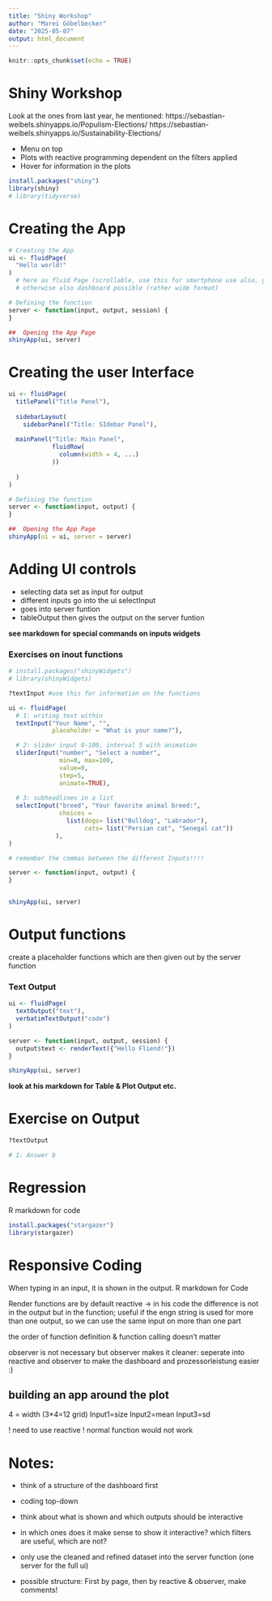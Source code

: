 ---
title: "Shiny Workshop"
author: "Marei Göbelbecker"
date: "2025-05-07"
output: html_document
---

```{r setup, include=FALSE}
knitr::opts_chunk$set(echo = TRUE)
```

# Shiny Workshop

Look at the ones from last year, he mentioned:
https://sebastian-weibels.shinyapps.io/Populism-Elections/
https://sebastian-weibels.shinyapps.io/Sustainability-Elections/

-	Menu on top
-	Plots with reactive programming dependent on the filters applied
-	Hover for information in the plots

```{r, eval=FALSE, include=FAlSE}
install.packages("shiny")
library(shiny)
# library(tidyverse)
```

# Creating the App

```{r}
# Creating the App
ui <- fluidPage(
  "Hello world!"
)
  # here as fluid Page (scrollable, use this for smartphone use also, grid of 12)
  # otherwise also dashboard possible (rather wide format)

# Defining the function
server <- function(input, output, session) {
}

##  Opening the App Page
shinyApp(ui, server)
```

# Creating the user Interface

```{r}
ui <- fluidPage(
  titlePanel("Title Panel"),
  
  sidebarLayout(
    sidebarPanel("Title: SIdebar Panel"), 
  
  mainPanel("Title: Main Panel",
            fluidRow(
              column(width = 4, ...)
            ))
  
  )
)

# Defining the function
server <- function(input, output) {
}

##  Opening the App Page
shinyApp(ui = ui, server = server)
```

# Adding UI controls

- selecting data set as input for output 
- different inputs go into the ui selectInput 
- goes into server funtion 
- tableOutput then gives the output on the server funtion

**see markdown for special commands on inputs widgets**

### Exercises on inout functions

```{r}
# install.packages("shinyWidgets")
# library(shinyWidgets)

?textInput #use this for information on the functions

ui <- fluidPage(
  # 1: writing text within 
  textInput("Your Name", "", 
            placeholder = "What is your name?"),

  # 2: slider input 0-100, interval 5 with animation
  sliderInput("number", "Select a number", 
              min=0, max=100, 
              value=0, 
              step=5, 
              animate=TRUE),
  
  # 3: subheadlines in a list
  selectInput("breed", "Your favorite animal breed:", 
              choices = 
                list(dogs= list("Bulldog", "Labrador"),
                     cats= list("Persian cat", "Senegal cat"))
             ),
)

# remember the commas between the different Inputs!!!!

server <- function(input, output) {
}


shinyApp(ui, server)

```

# Output functions

create a placeholder functions which are then given out by the server function

### Text Output
```{r}
ui <- fluidPage(
  textOutput("text"),
  verbatimTextOutput("code")
)

server <- function(input, output, session) {
  output$text <- renderText({"Hello Fliend!"})
}

shinyApp(ui, server)
```

**look at his markdown for Table & Plot Output etc.**

# Exercise on Output
```{r}
?textOutput

# 1: Answer b

```

# Regression
R markdown for code

```{r}
install.packages("stargazer")
library(stargazer)
```

# Responsive Coding

When typing in an input, it is shown in the output. 
R markdown for Code

Render functions are by default reactive ->
in his code the difference is not in the output but in the function; useful if the engn string is used for more than one output, so we can use the same input on more than one part

the order of function definition & function calling doesn't matter

observer is not necessary but observer makes it cleaner: seperate into reactive and observer to make the dashboard and prozessorleistung easier :)

## building an app around the plot
4 = width (3*4=12 grid)
Input1=size
Input2=mean
Input3=sd

! need to use reactive ! normal function would not work

# Notes:
- think of a structure of the dashboard first
- coding top-down
- think about what is shown and which outputs should be interactive
- in which ones does it make sense to show it interactive? which filters are useful, which are not?

- only use the cleaned and refined dataset into the server function (one server for the full ui)
- possible structure: First by page, then  by reactive & observer, make comments!

